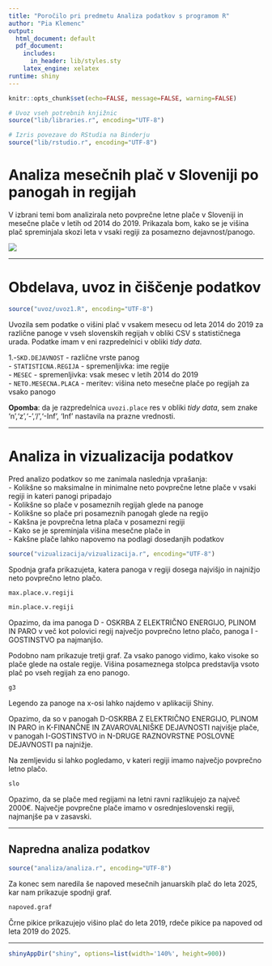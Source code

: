```yaml
---
title: "Poročilo pri predmetu Analiza podatkov s programom R"
author: "Pia Klemenc"
output:
  html_document: default
  pdf_document:
    includes:
      in_header: lib/styles.sty
    latex_engine: xelatex
runtime: shiny
---
```


```r
knitr::opts_chunk$set(echo=FALSE, message=FALSE, warning=FALSE)

# Uvoz vseh potrebnih knjižnic
source("lib/libraries.r", encoding="UTF-8")
```

```r
# Izris povezave do RStudia na Binderju
source("lib/rstudio.r", encoding="UTF-8")
```

# Analiza mesečnih plač v Sloveniji po panogah in regijah

V izbrani temi bom analizirala neto povprečne letne plače v Sloveniji in mesečne plače v letih od 2014 do 2019. Prikazala bom, kako se je višina plač spreminjala skozi leta v vsaki regiji za posamezno dejavnost/panogo. 


![](slike/denar.jpg)

***

# Obdelava, uvoz in čiščenje podatkov

```r
source("uvoz/uvoz1.R", encoding="UTF-8")
```

Uvozila sem podatke o višini plač v vsakem mesecu od leta 2014 do 2019 za različne panoge v vseh slovenskih regijah v obliki CSV s statističnega urada. Podatke imam v eni razpredelnici v obliki *tidy data*.

1.-`SKD.DEJAVNOST` - različne vrste panog \
  - `STATISTICNA.REGIJA` - spremenljivka: ime regije \
  - `MESEC` - spremenljivka: vsak mesec v letih 2014 do 2019 \
  - `NETO.MESECNA.PLACA` - meritev: višina neto mesečne plače po regijah za vsako panogo \


**Opomba**: da je razpredelnica `uvozi.place` res v obliki *tidy data*, sem znake 'n','z','-','/','-Inf', 'Inf' nastavila na prazne vrednosti.


***

# Analiza in vizualizacija podatkov

Pred analizo podatkov so me zanimala naslednja vprašanja: \
- Kolikšne so maksimalne in minimalne neto povprečne letne plače v vsaki regiji in kateri panogi pripadajo \
- Kolikšne so plače v posameznih regijah glede na panoge  \
- Kolikšne so plače pri posameznih panogah glede na regijo \
- Kakšna je povprečna letna plača v posamezni regiji \
- Kako se je spreminjala višina mesečne plače in \
- Kakšne plače lahko napovemo na podlagi dosedanjih podatkov

```r
source("vizualizacija/vizualizacija.r", encoding="UTF-8")
```


Spodnja grafa prikazujeta, katera panoga v regiji dosega najvišjo in najnižjo neto povprečno letno plačo.

```r
max.place.v.regiji 
```

```r
min.place.v.regiji
```
Opazimo, da ima panoga D - OSKRBA Z ELEKTRIČNO ENERGIJO, PLINOM IN PARO v več kot polovici regij največjo povprečno letno plačo, panoga I - GOSTINSTVO pa najmanjšo. 

Podobno nam prikazuje tretji graf. Za vsako panogo vidimo, kako visoke so plače glede na ostale regije. Višina posameznega stolpca predstavlja vsoto plač po vseh regijah za eno panogo.
```r
g3
```
Legendo za panoge na x-osi lahko najdemo v aplikaciji Shiny.

Opazimo, da so v panogah D-OSKRBA Z ELEKTRIČNO ENERGIJO, PLINOM IN PARO in K-FINANČNE IN ZAVAROVALNIŠKE DEJAVNOSTI najvišje plače, v panogah I-GOSTINSTVO in N-DRUGE RAZNOVRSTNE POSLOVNE DEJAVNOSTI pa najnižje.

Na zemljevidu si lahko pogledamo, v kateri regiji imamo največjo povprečno letno plačo.

```r
slo
```
Opazimo, da se plače med regijami na letni ravni razlikujejo za največ 2000€. Največje povprečne plače imamo v osrednjeslovenski regiji, najmanjše pa v zasavski.

***

## Napredna analiza podatkov

```r
source("analiza/analiza.r", encoding="UTF-8")
```

Za konec sem naredila še napoved mesečnih januarskih plač do leta 2025, kar nam prikazuje spodnji graf. 
```r
napoved.graf
```
Črne pikice prikazujejo višino plač do leta 2019, rdeče pikice pa napoved od leta 2019 do 2025.


***


```r
shinyAppDir("shiny", options=list(width='140%', height=900))

```
